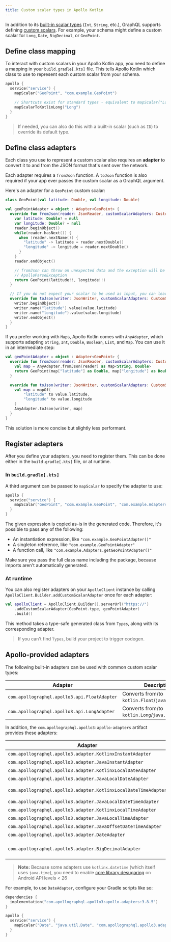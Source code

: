```yaml
---
title: Custom scalar types in Apollo Kotlin
---
```


In addition to its [built-in scalar types](https://graphql.org/learn/schema/#scalar-types) (`Int`, `String`, etc.), GraphQL supports defining [custom scalars](/apollo-server/schema/custom-scalars/). For example, your schema might define a custom scalar for `Long`, `Date`, `BigDecimal`, or `GeoPoint`.

## Define class mapping

To interact with custom scalars in your Apollo Kotlin app, you need to define a mapping in your `build.gradle[.kts]` file. This tells Apollo Kotlin which class to use to represent each custom scalar from your schema.

```kotlin title="build.gradle[.kts]"
apollo {
  service("service") {
    mapScalar("GeoPoint", "com.example.GeoPoint")

    // Shortcuts exist for standard types - equivalent to mapScalar("Long", "kotlin.Long")
    mapScalarToKotlinLong("Long")
  }
}
```

> If needed, you can also do this with a built-in scalar (such as `ID`) to override its default type.

## Define class adapters

Each class you use to represent a custom scalar also requires an **adapter** to convert it to and from the JSON format that's sent over the network.

Each adapter requires a `fromJson` function. A `toJson` function is also required if your app ever passes the custom scalar as a GraphQL argument.

Here's an adapter for a `GeoPoint` custom scalar:

```kotlin
class GeoPoint(val latitude: Double, val longitude: Double)

val geoPointAdapter = object : Adapter<GeoPoint> {
  override fun fromJson(reader: JsonReader, customScalarAdapters: CustomScalarAdapters): GeoPoint {
    var latitude: Double? = null
    var longitude: Double? = null
    reader.beginObject()
    while(reader.hasNext()) {
      when (reader.nextName()) {
        "latitude" -> latitude = reader.nextDouble()
        "longitude" -> longitude = reader.nextDouble()
      }
    }
    reader.endObject()

    // fromJson can throw on unexpected data and the exception will be wrapped in a
    // ApolloParseException
    return GeoPoint(latitude!!, longitude!!)
  }

  // If you do not expect your scalar to be used as input, you can leave this method as TODO()
  override fun toJson(writer: JsonWriter, customScalarAdapters: CustomScalarAdapters, value: GeoPoint) {
    writer.beginObject()
    writer.name("latitude").value(value.latitude)
    writer.name("longitude").value(value.longitude)
    writer.endObject()
  }
}
```

If you prefer working with `Map`s, Apollo Kotlin comes with `AnyAdapter`, which supports adapting `String`, `Int`, `Double`, `Boolean`, `List`, and `Map`. You can use it in an intermediate step:

```kotlin
val geoPointAdapter = object : Adapter<GeoPoint> {
  override fun fromJson(reader: JsonReader, customScalarAdapters: CustomScalarAdapters): GeoPoint {
    val map = AnyAdapter.fromJson(reader) as Map<String, Double>
    return GeoPoint(map["latitude"] as Double, map["longitude"] as Double)
  }

  override fun toJson(writer: JsonWriter, customScalarAdapters: CustomScalarAdapters, value: GeoPoint) {
    val map = mapOf(
        "latitude" to value.latitude,
        "longitude" to value.longitude
    )
    AnyAdapter.toJson(writer, map)
  }
}
```

This solution is more concise but slightly less performant.

## Register adapters

After you define your adapters, you need to register them. This can be done either in the `build.gradle[.kts]` file, or at runtime.

### In `build.gradle[.kts]`

A third argument can be passed to `mapScalar` to specify the adapter to use:

```kotlin title="build.gradle[.kts]"
apollo {
  service("service") {
    mapScalar("GeoPoint", "com.example.GeoPoint", "com.example.Adapters.geoPointAdapter")
  }
}
```

The given expression is copied as-is in the generated code. Therefore, it's possible to pass any of the following:

* An instantiation expression, like `"com.example.GeoPointAdapter()"`
* A singleton reference, like `"com.example.GeoPointAdapter"`
* A function call, like `"com.example.Adapters.getGeoPointAdapter()"`

Make sure you pass the full class name including the package, because imports aren't automatically generated.

### At runtime

You can also register adapters on your `ApolloClient` instance by calling `ApolloClient.Builder.addCustomScalarAdapter` once for each adapter:

```kotlin
val apolloClient = ApolloClient.Builder().serverUrl("https://")
    .addCustomScalarAdapter(GeoPoint.type, geoPointAdapter)
    .build()
```

This method takes a type-safe generated class from `Types`, along with its corresponding adapter.

> If you can't find `Types`, build your project to trigger codegen.

## Apollo-provided adapters

The following built-in adapters can be used with common custom scalar types:

| Adapter                                      | Description                                       |
|----------------------------------------------|---------------------------------------------------|
| `com.apollographql.apollo3.api.FloatAdapter` | Converts from/to `kotlin.Float`/`java.lang.Float` |
| `com.apollographql.apollo3.api.LongAdapter`  | Converts from/to `kotlin.Long`/`java.lang.Long`   |

In addition, the `com.apollographql.apollo3:apollo-adapters` artifact provides these adapters:

| Adapter                                                         | Description                                                                                         |
|-----------------------------------------------------------------|-----------------------------------------------------------------------------------------------------|
| `com.apollographql.apollo3.adapter.KotlinxInstantAdapter`       | For `kotlinx.datetime.Instant` ISO8601 dates                                                        |
| `com.apollographql.apollo3.adapter.JavaInstantAdapter`          | For `java.time.Instant` ISO8601 dates                                                               |
| `com.apollographql.apollo3.adapter.KotlinxLocalDateAdapter`     | For `kotlinx.datetime.LocalDate` ISO8601 dates                                                      |
| `com.apollographql.apollo3.adapter.JavaLocalDateAdapter`        | For `java.time.LocalDate` ISO8601 dates                                                             |
| `com.apollographql.apollo3.adapter.KotlinxLocalDateTimeAdapter` | For `kotlinx.datetime.LocalDateTime` ISO8601 dates                                                  |
| `com.apollographql.apollo3.adapter.JavaLocalDateTimeAdapter`    | For `java.time.LocalDateTime` ISO8601 dates                                                         |
| `com.apollographql.apollo3.adapter.KotlinxLocalTimeAdapter`     | For `kotlinx.datetime.LocalTime` ISO8601 dates                                                      |
| `com.apollographql.apollo3.adapter.JavaLocalTimeAdapter`        | For `java.time.LocalTime` ISO8601 dates                                                         |
| `com.apollographql.apollo3.adapter.JavaOffsetDateTimeAdapter`   | For `java.time.OffsetDateTime` ISO8601 dates                                                        |
| `com.apollographql.apollo3.adapter.DateAdapter`                 | For `java.util.Date` ISO8601 dates                                                                  |
| `com.apollographql.apollo3.adapter.BigDecimalAdapter`           | For a Multiplatform `com.apollographql.apollo3.adapter.BigDecimal` class holding big decimal values |

> **Note:** Because some adapters use `kotlinx.datetime` (which itself uses `java.time`), you need to enable [core library desugaring](https://developer.android.com/studio/write/java8-support#library-desugaring) on Android API levels < 26

For example, to use `DateAdapter`, configure your Gradle scripts like so:

```kotlin title="build.gradle[.kts]"
dependencies {
  implementation("com.apollographql.apollo3:apollo-adapters:3.8.5")
}

apollo {
  service("service") {
    mapScalar("Date", "java.util.Date", "com.apollographql.apollo3.adapter.DateAdapter")
  }
}
```

